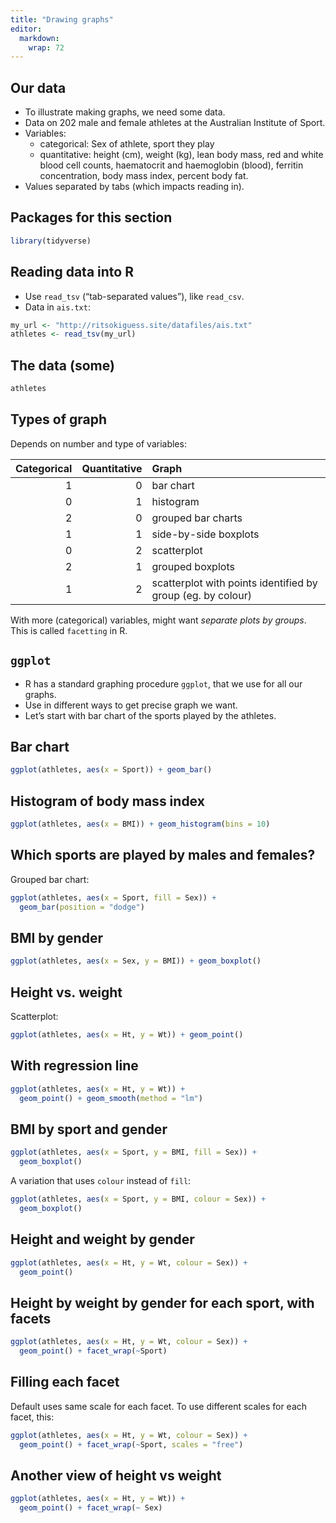 ```yaml
---
title: "Drawing graphs"
editor: 
  markdown: 
    wrap: 72
---
```


## Our data

-   To illustrate making graphs, we need some data.
-   Data on 202 male and female athletes at the Australian Institute of
    Sport.
-   Variables:
    -   categorical: Sex of athlete, sport they play
    -   quantitative: height (cm), weight (kg), lean body mass, red and
        white blood cell counts, haematocrit and haemoglobin (blood),
        ferritin concentration, body mass index, percent body fat.
-   Values separated by tabs (which impacts reading in).

## Packages for this section

```r
library(tidyverse)
```

## Reading data into R

-   Use `read_tsv` ("tab-separated values"), like `read_csv`.
-   Data in `ais.txt`:

```r
my_url <- "http://ritsokiguess.site/datafiles/ais.txt"
athletes <- read_tsv(my_url)
```

## The data (some)

```r
athletes
```

## Types of graph {.smaller}

Depends on number and type of variables:

| Categorical | Quantitative | Graph                                                       |
|-------------:|-------------:|:-------------------------------------------|
|           1 |            0 | bar chart                                                   |
|           0 |            1 | histogram                                                   |
|           2 |            0 | grouped bar charts                                          |
|           1 |            1 | side-by-side boxplots                                       |
|           0 |            2 | scatterplot                                                 |
|           2 |            1 | grouped boxplots                                            |
|           1 |            2 | scatterplot with points identified by group (eg. by colour) |

With more (categorical) variables, might want *separate plots by
groups*. This is called `facetting` in R.

## `ggplot`

-   R has a standard graphing procedure `ggplot`, that we use for all
    our graphs.
-   Use in different ways to get precise graph we want.
-   Let's start with bar chart of the sports played by the athletes.

## Bar chart

```r
ggplot(athletes, aes(x = Sport)) + geom_bar()
```

## Histogram of body mass index

```r
ggplot(athletes, aes(x = BMI)) + geom_histogram(bins = 10)
```

## Which sports are played by males and females?

Grouped bar chart:

```r
ggplot(athletes, aes(x = Sport, fill = Sex)) +
  geom_bar(position = "dodge")
```

## BMI by gender

```r
ggplot(athletes, aes(x = Sex, y = BMI)) + geom_boxplot() 
```

## Height vs. weight

Scatterplot:

```r
ggplot(athletes, aes(x = Ht, y = Wt)) + geom_point()
```

## With regression line

```r
ggplot(athletes, aes(x = Ht, y = Wt)) +
  geom_point() + geom_smooth(method = "lm")
```

## BMI by sport and gender

```r
ggplot(athletes, aes(x = Sport, y = BMI, fill = Sex)) +
  geom_boxplot()
```

A variation that uses `colour` instead of `fill`:

```r
ggplot(athletes, aes(x = Sport, y = BMI, colour = Sex)) +
  geom_boxplot()
```

## Height and weight by gender

```r
ggplot(athletes, aes(x = Ht, y = Wt, colour = Sex)) +
  geom_point()
```

## Height by weight by gender for each sport, with facets

```r
ggplot(athletes, aes(x = Ht, y = Wt, colour = Sex)) +
  geom_point() + facet_wrap(~Sport)
```

## Filling each facet

Default uses same scale for each facet. To use different scales for each
facet, this:

```r
ggplot(athletes, aes(x = Ht, y = Wt, colour = Sex)) +
  geom_point() + facet_wrap(~Sport, scales = "free")
```

## Another view of height vs weight

```r
ggplot(athletes, aes(x = Ht, y = Wt)) +
  geom_point() + facet_wrap(~ Sex)
```
